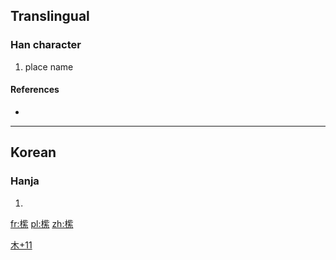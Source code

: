 ==Translingual==

===Han character===
{{Han char|rn=75|rad=木|as=11|sn=15|four=|canj=DYPF}}

# place name

====References====
* {{Han ref|kx=0551.181|dj=0945.130|hdz=21279.021|uh=6A74|ud=27252}}

----

==Korean==

===Hanja===
{{ko-hanja|hangeul=[[자]]|eumhun=|rv=ja|mr=cha|y=ca}}

# {{defn|lang=ko|sort=木11}}

[[Category:Korean-only CJKV Characters|木+11]]

[[fr:橴]]
[[pl:橴]]
[[zh:橴]]